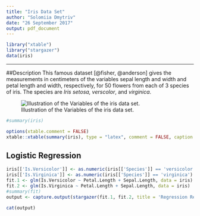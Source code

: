 ---
title: "Iris Data Set"
author: "Solomiia Dmytriv"
date: "26 September 2017"
output: pdf_document
---

```{r setup, include=FALSE}
library("xtable")
library("stargazer")
data(iris)
```
***
##Description
This famous dataset [@fisher, @anderson] gives the measurements in centimeters of the variables sepal length and width and petal length and width, respectively, for 50 flowers from each of 3 species of iris. The species are *Iris setosa, verscolor*, and *virginica*. 

![Illustration of the Variables of the iris data set.](iris.png)

```{r summary, echo=TRUE}
#summary(iris)
```


```{r summary2, echo=FALSE, results='asis'}
options(xtable.comment = FALSE)
xtable::xtable(summary(iris), type = "latex", comment = FALSE, caption = "Summary of the data set")
```

## Logistic Regression

```{r logreg , echo=FALSE, include=FALSE}
iris[['Is.Versicolor']] <- as.numeric(iris[['Species']] == 'versicolor')
iris[['Is.Virginica']] <- as.numeric(iris[['Species']] == 'virginica')
fit.1 <- glm(Is.Versicolor ~ Petal.Length + Sepal.Length, data = iris)
fit.2 <- glm(Is.Virginica ~ Petal.Length + Sepal.Length, data = iris)
#summary(fit)
output <- capture.output(stargazer(fit.1, fit.2, title = 'Regression Results',  summary=FALSE, header=FALSE))
```

```{r echo=FALSE, results='asis'}
cat(output)
```


